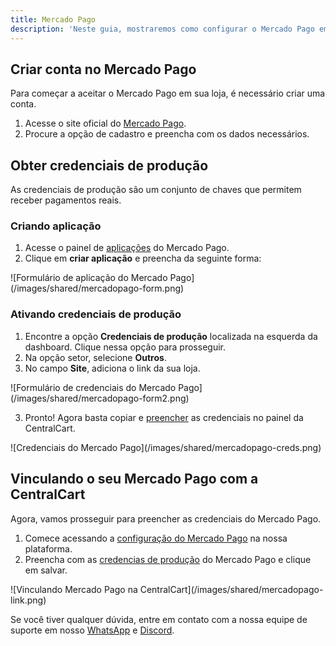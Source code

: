 ```yaml
---
title: Mercado Pago
description: 'Neste guia, mostraremos como configurar o Mercado Pago em nossa plataforma.'
---
```


## Criar conta no Mercado Pago
Para começar a aceitar o Mercado Pago em sua loja, é necessário criar uma conta.

1. Acesse o site oficial do [Mercado Pago](https://www.mercadopago.com.br).
2. Procure a opção de cadastro e preencha com os dados necessários.

## Obter credenciais de produção
As credenciais de produção são um conjunto de chaves que permitem receber pagamentos reais.

### Criando aplicação
1. Acesse o painel de [aplicações](https://www.mercadopago.com.br/developers/panel/app) do Mercado Pago.
2. Clique em **criar aplicação** e preencha da seguinte forma:

<Frame>
  ![Formulário de aplicação do Mercado Pago](/images/shared/mercadopago-form.png)
</Frame>

### Ativando credenciais de produção
1. Encontre a opção **Credenciais de produção** localizada na esquerda da dashboard. Clique nessa opção para prosseguir.
2. Na opção setor, selecione **Outros**.
3. No campo **Site**, adiciona o link da sua loja.

<Frame>
  ![Formulário de credenciais do Mercado Pago](/images/shared/mercadopago-form2.png)
</Frame>

3. Pronto! Agora basta copiar e [preencher](#vinculando-o-seu-mercado-pago-com-a-centralcart) as credenciais no painel da CentralCart.

<Frame>
  ![Credenciais do Mercado Pago](/images/shared/mercadopago-creds.png)
</Frame>

## Vinculando o seu Mercado Pago com a CentralCart
Agora, vamos prosseguir para preencher as credenciais do Mercado Pago.

1. Comece acessando a [configuração do Mercado Pago](https://app.centralcart.com.br/settings/gateway) na nossa plataforma.
3. Preencha com as [credencias de produção](#obter-credenciais-de-producao) do Mercado Pago e clique em salvar.

<Frame>
  ![Vinculando Mercado Pago na CentralCart](/images/shared/mercadopago-link.png)
</Frame>

<Check>Se você tiver qualquer dúvida, entre em contato com a nossa equipe de suporte
em nosso [WhatsApp](https://api.whatsapp.com/send/?phone=5515992647447&text=Ol%C3%A1%2C+tenho+d%C3%BAvidas+sobre+a+CentralCart&type=phone_number&app_absent=0) 
e [Discord](https://centralcart.com.br/discord).</Check>

